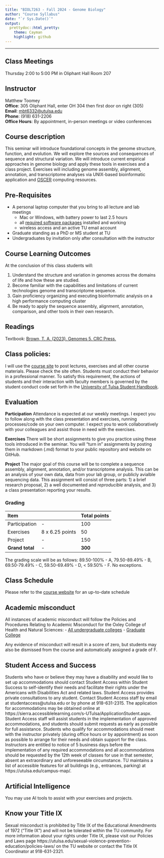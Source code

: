 ```yaml
---
title: "BIOL7263 - Fall 2024 - Genome Biology"
author: "Course Syllabus"
date: "`r Sys.Date()`"
output:
  prettydoc::html_pretty:
    theme: Cayman
    highlight: github
---
```


___

## Class Meetings

Thursday 2:00 to 5:00 PM in Oliphant Hall Room 207

## Instructor

Matthew Toomey  
**Office**: 305 Oliphant Hall, enter OH 304 then first door on right (305)  
**Email**: [mbt6332@utulsa.edu](mailto:mbt6332@utulsa.edu)  
**Phone**: (918) 631-2206  
**Office Hours**: By appointment, in-person meetings or video conferences 

## Course description 

This seminar will introduce foundational concepts in the genome structure, function, and evolution. We will explore the sources and consequences of sequence and structural variation. We will introduce current empirical approaches in genome biology and apply these tools in exercises and a class project. Exercises will including genome assembly, alignment, annotation, and transcriptome analyses via UNIX-based bioinformatic application and [OSCER](https://www.ou.edu/oscer) computing resources. 

## Pre-Requisites
* A personal laptop computer that you bring to all lecture and lab meetings
    - Mac or Windows, with battery power to last 2.5 hours
    - all [required software packages](CourseMaterials/InstallationInstructions.html) installed and working
    - wireless access and an active TU email account
* Graduate standing as a PhD or MS student at TU
* Undergraduates by invitation only after consultation with the instructor

## Course Learning Outcomes
At the conclusion of this class students will:

1. Understand the structure and variation in genomes across the domains of life and how these are studied.     
2. Become familiar with the capabilities and limitations of current technologies genome and transcriptome sequence.
3. Gain proficiency organizing and executing bioinformatic analysis on a high performance computing cluster
4. Be ready to apply the sequence assembly, alignment, annotation, comparison, and other tools in their own research.  

## Readings

Textbook: [Brown, T. A. (2023). Genomes 5. CRC Press.](https://www.routledge.com/Genomes-5/Brown/p/book/9780367674076)

## Class policies:

I will use the [course site](https://mbtoomey.github.io/genome_biology_FA24/) to post lectures, exercises and all other course materials. Please check the site often. Students must conduct their behavior in a professional manner. To satisfy this requirement, the actions of students and their interaction with faculty members is governed by the student conduct code set forth in the [University of Tulsa Student Handbook](https://utulsa.edu/student-affairs/student-handbook-policies).

## Evaluation

**Participation** Attendance is expected at our weekly meetings. I expect you to follow along with the class presentation and exercises, running processes/code on your own computer. I expect you to work collaboratively with your colleagues and assist those in need with the exercises.   

**Exercises** There will be short assignments to give you practice using these tools introduced in the seminar. You will "turn in" assignments by posting them in markdown (.md) format to your public repository and website on GitHub.

**Project** The major goal of this course will be to complete a sequence assembly, alignment, annotation, and/or transcriptome analysis. This can be an analysis of your own data, data from your lab group, or publicly avialble sequencing data. This assignment will consist of three parts: 1) a brief research proposal, 2) a well documented and *reproducible* analysis, and 3) a class presentation reporting your results.    

### Grading 

Item |   | Total points  
:------------  | :-------------  | :------------
Participation  | -  | 100   
Exercises  | 8 x 6.25 points  | 50  
Project | -  | 150  
 **Grand total**  | -  | **300**

The grading scale will be as follows:  89.50-100% - A, 79.50-89.49% - B, 69.50-79.49% - C, 59.50-69.49% - D, < 59.50% - F. No exceptions. 

## Class Schedule

Please refer to the [course website](index.html) for an up-to-date schedule

## Academic misconduct

All instances of academic misconduct will follow the Policies and Procedures Relating to Academic Misconduct for the Oxley College of Health and Natural Sciences: 
- [All undergraduate colleges](https://univoftulsa.sharepoint.com/sites/AcademicAffairs/academicpolicies/Shared%20Documents/Forms/AllItems.aspx?id=/sites/AcademicAffairs/academicpolicies/Shared%20Documents/Unified%20Academic%20Misconduct%20Policy.pdf&parent=/sites/AcademicAffairs/academicpolicies/Shared%20Documents)
- [Graduate College](https://univoftulsa.sharepoint.com/sites/AcademicAffairs/academicpolicies/Shared%20Documents/Forms/AllItems.aspx?id=/sites/AcademicAffairs/academicpolicies/Shared%20Documents/Graduate%20School%20Academic%20Misconduct%20Policy-%20August%202017.pdf&parent=/sites/AcademicAffairs/academicpolicies/Shared%20Documents)   

Any evidence of misconduct will result in a score of zero, but students may also be dismissed from the course and automatically assigned a grade of F.

## Student Access and Success

Students who have or believe they may have a disability and would like to set up accommodations should contact Student Access within Student Success to self-identify their needs and facilitate their rights under the Americans with Disabilities Act and related laws. Student Access provides private consultations to any student.  Contact Student Access staff by email at studentaccess@utulsa.edu or by phone at 918-631-2315. The application for accommodations may be obtained online at https://sierra.accessiblelearning.com/s-UTulsa/ApplicationStudent.aspx. Student Access staff will assist students in the implementation of approved accommodations, and students should submit requests as early as possible for full assistance.  Students who qualify for accommodations should meet with the instructor privately (during office hours or by appointment) as soon as possible to arrange for their needs and obtain support for the class. Instructors are entitled to notice of 5 business days before the implementation of any required accommodations and all accommodations should be requested by the 12th week of classes for use in that semester, absent an extraordinary and unforeseeable circumstance. TU maintains a list of accessible features for all buildings (e.g., entrances, parking) at https://utulsa.edu/campus-map/.

## Artificial Intelligence 

You may use AI tools to assist with your exercises and projects.     

## Know your Title IX

Sexual misconduct is prohibited by Title IX of the Educational Amendments of 1972 ("Title IX") and will not be tolerated within the TU community.  For more information about your rights under Title IX, please visit our Policies and Laws page https://utulsa.edu/sexual-violence-prevention-education/policies-laws/ on the TU website or contact the Title IX Coordinator at 918-631-2321.  



